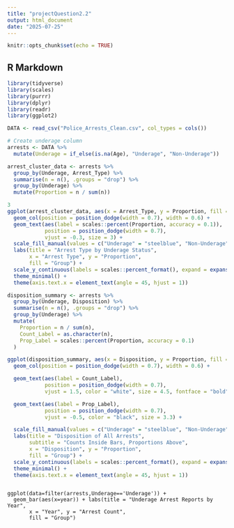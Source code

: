 ```yaml
---
title: "projectQuestion2.2"
output: html_document
date: "2025-07-25"
---
```


```r
knitr::opts_chunk$set(echo = TRUE)
```

## R Markdown
```r
library(tidyverse)
library(scales)
library(purrr)
library(dplyr)
library(readr)
library(ggplot2)

DATA <- read_csv("Police_Arrests_Clean.csv", col_types = cols())

# Create underage column
arrests <- DATA %>%
  mutate(Underage = if_else(is.na(Age), "Underage", "Non-Underage"))

arrest_cluster_data <- arrests %>%
  group_by(Underage, Arrest_Type) %>%
  summarise(n = n(), .groups = "drop") %>%
  group_by(Underage) %>%
  mutate(Proportion = n / sum(n))
```


```r
3
ggplot(arrest_cluster_data, aes(x = Arrest_Type, y = Proportion, fill = Underage)) +
  geom_col(position = position_dodge(width = 0.7), width = 0.6) +
  geom_text(aes(label = scales::percent(Proportion, accuracy = 0.1)),
            position = position_dodge(width = 0.7),
            vjust = -0.3, size = 3) +
  scale_fill_manual(values = c("Underage" = "steelblue", "Non-Underage" = "red")) +
  labs(title = "Arrest Type by Underage Status",
       x = "Arrest Type", y = "Proportion",
       fill = "Group") +
  scale_y_continuous(labels = scales::percent_format(), expand = expansion(mult = c(0, 0.1))) +
  theme_minimal() +
  theme(axis.text.x = element_text(angle = 45, hjust = 1))
```


```r
disposition_summary <- arrests %>%
  group_by(Underage, Disposition) %>%
  summarise(n = n(), .groups = "drop") %>%
  group_by(Underage) %>%
  mutate(
    Proportion = n / sum(n),
    Count_Label = as.character(n),
    Prop_Label = scales::percent(Proportion, accuracy = 0.1)
  )

ggplot(disposition_summary, aes(x = Disposition, y = Proportion, fill = Underage)) +
  geom_col(position = position_dodge(width = 0.7), width = 0.6) +

  geom_text(aes(label = Count_Label),
            position = position_dodge(width = 0.7),
            vjust = 1.5, color = "white", size = 4.5, fontface = "bold") +

  geom_text(aes(label = Prop_Label),
            position = position_dodge(width = 0.7),
            vjust = -0.5, color = "black", size = 3.3) +

  scale_fill_manual(values = c("Underage" = "steelblue", "Non-Underage" = "red")) +
  labs(title = "Disposition of All Arrests",
       subtitle = "Counts Inside Bars, Proportions Above",
       x = "Disposition", y = "Proportion",
       fill = "Group") +
  scale_y_continuous(labels = scales::percent_format(), expand = expansion(mult = c(0, 0.15))) +
  theme_minimal() +
  theme(axis.text.x = element_text(angle = 45, hjust = 1))

```

```

ggplot(data=filter(arrests,Underage=='Underage')) + 
  geom_bar(aes(x=year)) + labs(title = "Underage Arrest Reports by Year",
       x = "Year", y = "Arrest Count",
       fill = "Group")

```

